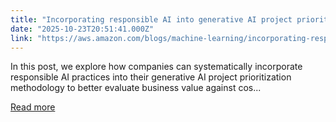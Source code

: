 ```yaml
---
title: "Incorporating responsible AI into generative AI project prioritization"
date: "2025-10-23T20:51:41.000Z"
link: "https://aws.amazon.com/blogs/machine-learning/incorporating-responsible-ai-into-generative-ai-project-prioritization/"
---
```


In this post, we explore how companies can systematically incorporate responsible AI practices into their generative AI project prioritization methodology to better evaluate business value against cos...

[Read more](https://aws.amazon.com/blogs/machine-learning/incorporating-responsible-ai-into-generative-ai-project-prioritization/)
